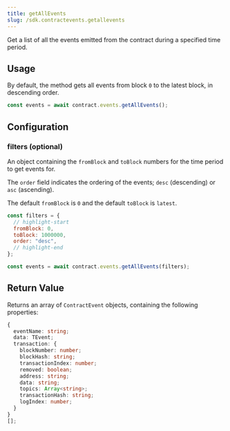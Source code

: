 ```yaml
---
title: getAllEvents
slug: /sdk.contractevents.getallevents
---
```


Get a list of all the events emitted from the contract during a specified time period.

## Usage

By default, the method gets all events from block `0` to the latest block, in descending order.

```javascript
const events = await contract.events.getAllEvents();
```

## Configuration

### filters (optional)

An object containing the `fromBlock` and `toBlock` numbers for the time period to get events for.

The `order` field indicates the ordering of the events; `desc` (descending) or `asc` (ascending).

The default `fromBlock` is `0` and the default `toBlock` is `latest`.

```javascript
const filters = {
  // highlight-start
  fromBlock: 0,
  toBlock: 1000000,
  order: "desc",
  // highlight-end
};

const events = await contract.events.getAllEvents(filters);
```

## Return Value

Returns an array of `ContractEvent` objects, containing the following properties:

```typescript
{
  eventName: string;
  data: TEvent;
  transaction: {
    blockNumber: number;
    blockHash: string;
    transactionIndex: number;
    removed: boolean;
    address: string;
    data: string;
    topics: Array<string>;
    transactionHash: string;
    logIndex: number;
  }
}
[];
```
